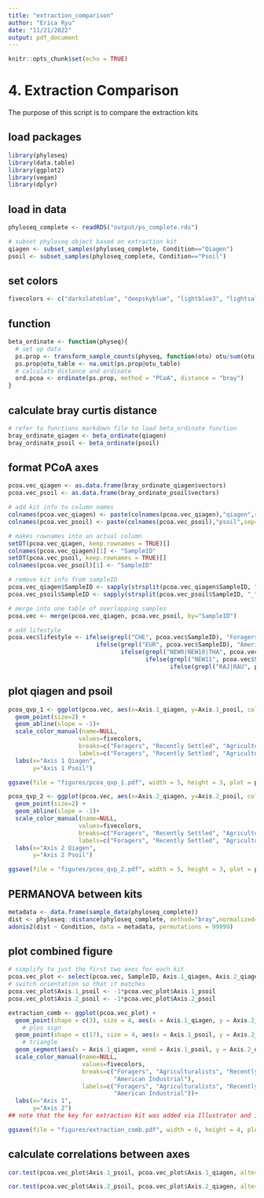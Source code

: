 ```yaml
---
title: "extraction_comparison"
author: "Erica Ryu"
date: "11/21/2022"
output: pdf_document
---
```


```r
knitr::opts_chunk$set(echo = TRUE)
```

# 4. Extraction Comparison

The purpose of this script is to compare the extraction kits

## load packages
```r
library(phyloseq)
library(data.table)
library(ggplot2)
library(vegan)
library(dplyr)
```

## load in data
```r
phyloseq_complete <- readRDS("output/ps_complete.rds")

# subset phyloseq object based on extraction kit
qiagen <- subset_samples(phyloseq_complete, Condition=="Qiagen")
psoil <- subset_samples(phyloseq_complete, Condition=="Psoil")
```

## set colors
```r
fivecolors <- c("darkslateblue", "deepskyblue", "lightblue3", "lightsalmon" , "firebrick")
```

## function
```r
beta_ordinate <- function(physeq){
  # set up data
  ps.prop <- transform_sample_counts(physeq, function(otu) otu/sum(otu))
  ps.prop@otu_table <- na.omit(ps.prop@otu_table)
  # calculate distance and ordinate
  ord.pcoa <- ordinate(ps.prop, method = "PCoA", distance = "bray")
}
```

## calculate bray curtis distance
```r
# refer to functions markdown file to load beta_ordinate function
bray_ordinate_qiagen <- beta_ordinate(qiagen)
bray_ordinate_psoil <- beta_ordinate(psoil)
```

## format PCoA axes
```r
pcoa.vec_qiagen <- as.data.frame(bray_ordinate_qiagen$vectors)
pcoa.vec_psoil <- as.data.frame(bray_ordinate_psoil$vectors)

# add kit info to column names
colnames(pcoa.vec_qiagen) <- paste(colnames(pcoa.vec_qiagen),"qiagen",sep="_")
colnames(pcoa.vec_psoil) <- paste(colnames(pcoa.vec_psoil),"psoil",sep="_")

# makes rownames into an actual column
setDT(pcoa.vec_qiagen, keep.rownames = TRUE)[]
colnames(pcoa.vec_qiagen)[1] <- "SampleID"
setDT(pcoa.vec_psoil, keep.rownames = TRUE)[]
colnames(pcoa.vec_psoil)[1] <- "SampleID"

# remove kit info from sampleID
pcoa.vec_qiagen$SampleID <- sapply(strsplit(pcoa.vec_qiagen$SampleID, "_"), `[`, 1)
pcoa.vec_psoil$SampleID <- sapply(strsplit(pcoa.vec_psoil$SampleID, "_"), `[`, 1)

# merge into one table of overlapping samples
pcoa.vec <- merge(pcoa.vec_qiagen, pcoa.vec_psoil, by="SampleID")

# add lifestyle
pcoa.vec$lifestyle <- ifelse(grepl("CHE", pcoa.vec$SampleID), "Foragers",
                         ifelse(grepl("EUR", pcoa.vec$SampleID), "American Industrial", 
                                ifelse(grepl("NEW0|NEW10|THA", pcoa.vec$SampleID), "Agriculturalists", 
                                       ifelse(grepl("NEW11", pcoa.vec$SampleID), "Expats", 
                                              ifelse(grepl("RAJ|RAU", pcoa.vec$SampleID), "Recently Settled", "potato")))))

```

## plot qiagen and psoil
```r
pcoa_qvp_1 <- ggplot(pcoa.vec, aes(x=Axis.1_qiagen, y=Axis.1_psoil, color = lifestyle)) +
  geom_point(size=2) +
  geom_abline(slope = -1)+
  scale_color_manual(name=NULL,
                    values=fivecolors,
                    breaks=c("Foragers", "Recently Settled", "Agriculturalists", "Expats", "American Industrial"),
                    labels=c("Foragers", "Recently Settled", "Agriculturalists", "Expats", "American Industrial"))+
  labs(x="Axis 1 Qiagen",
       y="Axis 1 Psoil")

ggsave(file = "figures/pcoa_qvp_1.pdf", width = 5, height = 3, plot = pcoa_qvp_1)

pcoa_qvp_2 <- ggplot(pcoa.vec, aes(x=Axis.2_qiagen, y=Axis.2_psoil, color=lifestyle)) +
  geom_point(size=2) +
  geom_abline(slope = -1)+
  scale_color_manual(name=NULL,
                    values=fivecolors,
                    breaks=c("Foragers", "Recently Settled", "Agriculturalists", "Expats", "American Industrial"),
                    labels=c("Foragers", "Recently Settled", "Agriculturalists", "Expats", "American Industrial"))+
  labs(x="Axis 2 Qiagen",
       y="Axis 2 Psoil")

ggsave(file = "figures/pcoa_qvp_2.pdf", width = 5, height = 3, plot = pcoa_qvp_2)
```

## PERMANOVA between kits
```r
metadata <- data.frame(sample_data(phyloseq_complete))
dist <- phyloseq::distance(phyloseq_complete, method="bray",normalized=TRUE, parallel=FALSE, fast=TRUE) 
adonis2(dist ~ Condition, data = metadata, permutations = 99999)
```

## plot combined figure
```r
# simplify to just the first two axes for each kit
pcoa.vec_plot <- select(pcoa.vec, SampleID, Axis.1_qiagen, Axis.2_qiagen, Axis.1_psoil, Axis.2_psoil, lifestyle) 
# switch orientation so that it matches
pcoa.vec_plot$Axis.1_psoil <- -1*pcoa.vec_plot$Axis.1_psoil
pcoa.vec_plot$Axis.2_psoil <- -1*pcoa.vec_plot$Axis.2_psoil

extraction_comb <- ggplot(pcoa.vec_plot) +
  geom_point(shape = c(3), size = 4, aes(x = Axis.1_qiagen, y = Axis.2_qiagen, color = lifestyle)) + 
    # plus sign
  geom_point(shape = c(17), size = 4, aes(x = Axis.1_psoil, y = Axis.2_psoil, color = lifestyle)) +
    # triangle
  geom_segment(aes(x = Axis.1_qiagen, xend = Axis.1_psoil, y = Axis.2_qiagen, yend = Axis.2_psoil)) +
  scale_color_manual(name=NULL,
                     values=fivecolors,
                     breaks=c("Foragers", "Agriculturalists", "Recently Settled", "Expats", 
                              "American Industrial"),
                     labels=c("Foragers", "Agriculturalists", "Recently Settled", "Expats", 
                              "American Industrial"))+
  labs(x="Axis 1",
       y="Axis 2")
## note that the key for extraction kit was added via Illustrator and is not included in this version of the plot

ggsave(file = "figures/extraction_comb.pdf", width = 6, height = 4, plot = extraction_comb)
```

## calculate correlations between axes
```r
cor.test(pcoa.vec_plot$Axis.1_psoil, pcoa.vec_plot$Axis.1_qiagen, alternative = "two.sided", method=c("spearman"))

cor.test(pcoa.vec_plot$Axis.2_psoil, pcoa.vec_plot$Axis.2_qiagen, alternative = "two.sided", method=c("spearman"))
```


